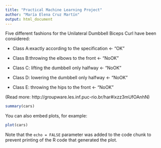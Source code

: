 ```yaml
---
title: "Practical Machine Learning Project"
author: "María Elena Cruz Martín"
output: html_document
---
```


Five different fashions for the Unilateral Dumbbell Biceps Curl have been considered:

* Class A:exactly according to the specification <- "OK"

* Class B:throwing the elbows to the front <- "NoOK"

* Class C: lifting the dumbbell only halfway <- "NoOK"

* Class D: lowering the dumbbell only halfway <- "NoOK"

* Class E: throwing the hips to the front <- "NoOK"

(Read more: http://groupware.les.inf.puc-rio.br/har#ixzz3mUfOAnhN)

```r
summary(cars)
```

You can also embed plots, for example:

```r
plot(cars)
```

Note that the `echo = FALSE` parameter was added to the code chunk to prevent printing of the R code that generated the plot.
